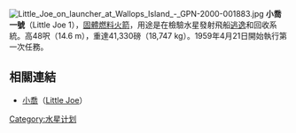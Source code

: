 {{Link style|time=2015-12-13T13:21:16+00:00}}
[[File:Little_Joe_on_launcher_at_Wallops_Island_-_GPN-2000-001883.jpg|right]]
'''小喬一號'''（Little Joe 1），[[固體燃料火箭|固體燃料火箭]]，用途是在檢驗水星發射飛船[[发射逃逸系统|逃逸]]和回收系統。高48呎（14.6 m），重達41,330磅（18,747 kg）。1959年4月21日開始執行第一次任務。

==相關連結==
* [[小喬_(火箭)|小喬]]（[[:en:Little_Joe|Little Joe]]）
{{水星计划}}

[[Category:水星计划|Category:水星计划]]